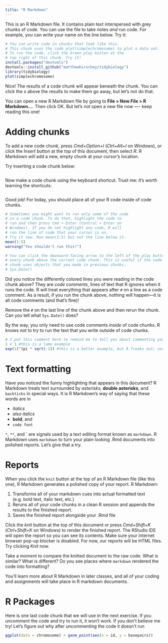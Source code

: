 ```yaml
---
title: "R Markdown"
---
```


This is an R Markdown file. It contains plain text interspersed with grey chunks of code. You can use the file to take notes _and_ run code. For example, you can write your name on the line below. Try it: 


```r
# You can write code in chunks that look like this.
# This chunk uses the code plot(simplechromosome) to plot a data set.
# To run the code, click the Green play button at the
# top right of this chunk. Try it!
install.packages("devtools")
devtools::install_github("matthewhirschey/tidybiology")
library(tidybiology)
plot(simplechromosome)
```

Nice! The results of a code chunk will appear beneath the chunk. You can click the x above the results to make them go away, but let's not do that.

You can open a new R Markdown file by going to **File > New File > R Markdown...**. Then click OK. But let's not open a new file now —- keep reading this one! 

# Adding chunks

To add a new code chunk, press *Cmd+Option+I* (*Ctrl+Alt+I* on Windows), or click the *Insert* button at the top of this document, then select *R*. R Markdown will add a new, empty chunk at your cursor's location.

Try inserting a code chunk below:
```r

```


Now make a code chunk using the keyboard shortcut. Trust me: it's worth learning the shortcuts:
```r

```


Good job! For today, you should place all of your R code inside of code chunks.

```r
# Sometimes you might want to run only some of the code 
# in a code chunk. To do that, highlight the code to 
# run and then press Cmd + Enter (Control + Enter on 
# Windows). If you do not highlight any code, R will 
# run the line of code that your cursor is on.
# Try it now. Run mean(1:5) but not the line below it.
mean(1:5)
warning("You shouldn't run this!")
```

```r
# You can click the downward facing arrow to the left of the play button to run
# every chunk above the current code chunk. This is useful if the code in your
# chunk uses objects that you made in previous chunks.
# Sys.Date()
```

Did you notice the differently colored lines you were reading in the code chunk above? They are *code comments*, lines of text that R ignores when it runs the code. R will treat everything that appears after `#` on a line as a code comment. As a result, if you run the chunk above, nothing will happen—it is all code comments (and that's fine)!

Remove the `#` on the last line of the chunk above and then rerun the chunk. Can you tell what `Sys.Date()` does?

By the way, you only need to use code comments _inside_ of code chunks. R knows not to try to run the text that you write outside of code chunks.

```r
# I put this comment here to remind me to tell you about commenting your code. Was it successful? Did I remember what this comment was for? You can use comments in your code chunks to remind you what you did or why you did it. This comment is often for a future version of yourself.
1 + 1 #this is a lame example
exp(1)^(pi * sqrt(-1)) #this is a better example, but R freaks out; sorry Euler
```

# Text formatting  
Have you noticed the funny highlighting that appears in this document? R Markdown treats text surrounded by *asterisks*, **double asterisks**, and `backticks` in special ways. It is R Markdown's way of saying that these words are in

- _italics_
- *also italics*
- **bold**, and
- `code font`

`*`, `**`, and \` are signals used by a text editing format known as `markdown`. R Markdown uses `markdown` to turn your plain looking .Rmd documents into polished reports. Let's give that a try.

# Reports
When you click the `knit` button at the top of an R Markdown file (like this one), R Markdown generates a polished copy of your report. R Markdown:

1. Transforms all of your markdown cues into actual formatted text (e.g. bold text, italic text, etc.)
2. Reruns all of your code chunks in a clean R session and appends the results to the finished report.
3. Saves the finished report alongside your .Rmd file

Click the *knit* button at the top of this document or press *Cmd+Shift+K* (*Ctrl+Shift+K* on Windows) to render the finished report. The RStudio IDE will open the report so you can see its contents. Make sure your internet browser pop-up blocker is disabled. For now, our reports will be HTML files. Try clicking *Knit* now.

Take a moment to compare the knitted document to the raw code. What is similar? What is different? Do you see places where `markdown` rendered the code into formatting?

You'll learn more about R Markdown in later classes, and all of your coding and assignments will take place in R markdown documents.

# R Packages  
Here is one last code chunk that we will use in the next exercise. If you uncomment the code and try to run it, it won't work. If you don't believe me try! Let's figure out why after uncommenting the code it doesn't run

```r
ggplot(data = chromosome) + geom_point(aes(x = id, y = basepairs))
```
